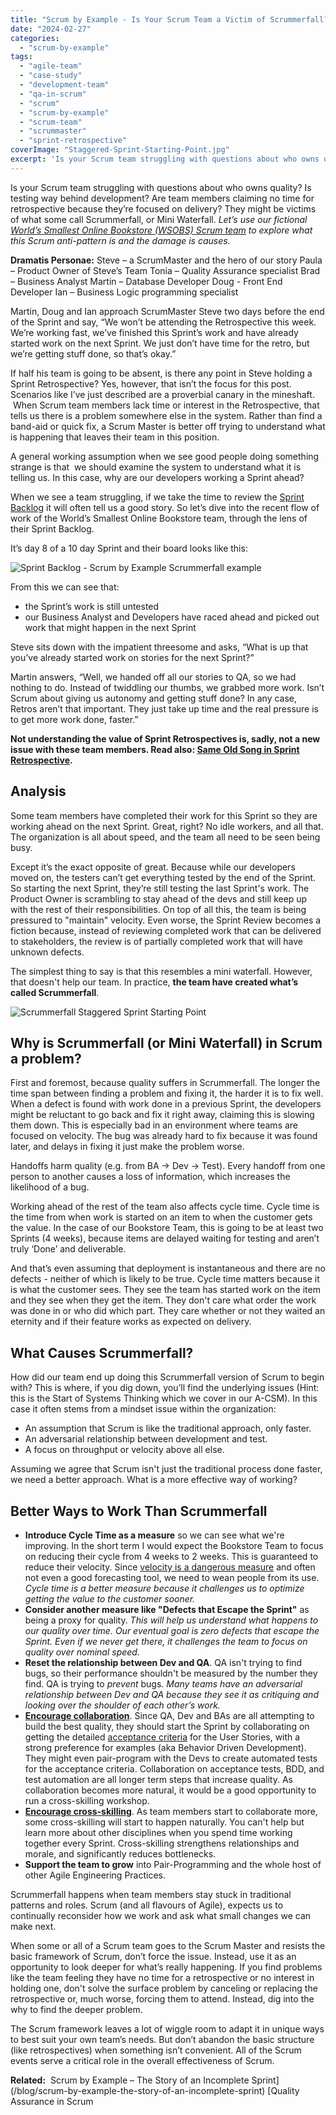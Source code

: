 ```yaml
---
title: "Scrum by Example - Is Your Scrum Team a Victim of Scrummerfall?"
date: "2024-02-27"
categories: 
  - "scrum-by-example"
tags: 
  - "agile-team"
  - "case-study"
  - "development-team"
  - "qa-in-scrum"
  - "scrum"
  - "scrum-by-example"
  - "scrum-team"
  - "scrummaster"
  - "sprint-retrospective"
coverImage: "Staggered-Sprint-Starting-Point.jpg"
excerpt: 'Is your Scrum team struggling with questions about who owns quality? Is testing way behind'
---
```


Is your Scrum team struggling with questions about who owns quality? Is testing way behind development? Are team members claiming no time for retrospective because they’re focused on delivery? They might be victims of what some call Scrummerfall, or Mini Waterfall. _Let’s use our fictional [World’s Smallest Online Bookstore (WSOBS) Scrum team](/blog/scrum-by-example) to explore what this Scrum anti-pattern is and the damage is causes._

**Dramatis Personae:** Steve – a ScrumMaster and the hero of our story Paula – Product Owner of Steve’s Team Tonia – Quality Assurance specialist Brad – Business Analyst Martin – Database Developer Doug - Front End Developer Ian – Business Logic programming specialist

Martin, Doug and Ian approach ScrumMaster Steve two days before the end of the Sprint and say, “We won’t be attending the Retrospective this week. We’re working fast, we’ve finished this Sprint’s work and have already started work on the next Sprint. We just don’t have time for the retro, but we’re getting stuff done, so that’s okay.”

If half his team is going to be absent, is there any point in Steve holding a Sprint Retrospective? Yes, however, that isn’t the focus for this post. Scenarios like I’ve just described are a proverbial canary in the mineshaft.  When Scrum team members lack time or interest in the Retrospective, that tells us there is a problem somewhere else in the system. Rather than find a band-aid or quick fix, a Scrum Master is better off trying to understand what is happening that leaves their team in this position.

A general working assumption when we see good people doing something strange is that  we should examine the system to understand what it is telling us. In this case, why are our developers working a Sprint ahead?

When we see a team struggling, if we take the time to review the [Sprint Backlog](/blog/the-humble-sprint-backlog) it will often tell us a good story. So let’s dive into the recent flow of work of the World’s Smallest Online Bookstore team, through the lens of their Sprint Backlog.

It’s day 8 of a 10 day Sprint and their board looks like this:

![Sprint Backlog - Scrum by Example Scrummerfall example](src/content/blog/scrum-team-scrummerfall/images/Sprint-Backlog-SbE-Scrumerfall-example.jpg)

From this we can see that:

- the Sprint’s work is still untested
- our Business Analyst and Developers have raced ahead and picked out work that might happen in the next Sprint

Steve sits down with the impatient threesome and asks, “What is up that you’ve already started work on stories for the next Sprint?”

Martin answers, “Well, we handed off all our stories to QA, so we had nothing to do. Instead of twiddling our thumbs, we grabbed more work. Isn’t Scrum about giving us autonomy and getting stuff done? In any case, Retros aren’t that important. They just take up time and the real pressure is to get more work done, faster.”

**Not understanding the value of Sprint Retrospectives is, sadly, not a new issue with these team members. Read also: [Same Old Song in Sprint Retrospective](/blog/same-old-song-in-sprint-retrospective).**

## Analysis

Some team members have completed their work for this Sprint so they are working ahead on the next Sprint. Great, right? No idle workers, and all that. The organization is all about speed, and the team all need to be seen being busy.

Except it’s the exact opposite of great. Because while our developers moved on, the testers can’t get everything tested by the end of the Sprint. So starting the next Sprint, they’re still testing the last Sprint's work. The Product Owner is scrambling to stay ahead of the devs and still keep up with the rest of their responsibilities. On top of all this, the team is being pressured to "maintain" velocity. Even worse, the Sprint Review becomes a fiction because, instead of reviewing completed work that can be delivered to stakeholders, the review is of partially completed work that will have unknown defects.

The simplest thing to say is that this resembles a mini waterfall. However, that doesn't help our team. In practice, **the team have created what’s called Scrummerfall**.

![Scrummerfall Staggered Sprint Starting Point](src/content/blog/scrum-team-scrummerfall/images/Staggered-Sprint-Starting-Point-1024x613.jpg)

## Why is Scrummerfall (or Mini Waterfall) in Scrum a problem?

First and foremost, because quality suffers in Scrummerfall. The longer the time span between finding a problem and fixing it, the harder it is to fix well. When a defect is found with work done in a previous Sprint, the developers might be reluctant to go back and fix it right away, claiming this is slowing them down. This is especially bad in an environment where teams are focused on velocity. The bug was already hard to fix because it was found later, and delays in fixing it just make the problem worse.

Handoffs harm quality (e.g. from BA -> Dev -> Test). Every handoff from one person to another causes a loss of information, which increases the likelihood of a bug.

Working ahead of the rest of the team also affects cycle time. Cycle time is the time from when work is started on an item to when the customer gets the value. In the case of our Bookstore Team, this is going to be at least two Sprints (4 weeks), because items are delayed waiting for testing and aren’t truly ‘Done’ and deliverable.

And that’s even assuming that deployment is instantaneous and there are no defects - neither of which is likely to be true. Cycle time matters because it is what the customer sees. They see the team has started work on the item and they see when they get the item. They don't care what order the work was done in or who did which part. They care whether or not they waited an eternity and if their feature works as expected on delivery.

## What Causes Scrummerfall?

How did our team end up doing this Scrummerfall version of Scrum to begin with? This is where, if you dig down, you’ll find the underlying issues (Hint: this is the Start of Systems Thinking which we cover in our A-CSM). In this case it often stems from a mindset issue within the organization:

- An assumption that Scrum is like the traditional approach, only faster.
- An adversarial relationship between development and test.
- A focus on throughput or velocity above all else.

Assuming we agree that Scrum isn't just the traditional process done faster, we need a better approach. What is a more effective way of working?

## Better Ways to Work Than Scrummerfall

- **Introduce Cycle Time as a measure** so we can see what we're improving. In the short term I would expect the Bookstore Team to focus on reducing their cycle from 4 weeks to 2 weeks. This is guaranteed to reduce their velocity. Since [velocity is a dangerous measure](/blog/measurement-for-scrum-what-are-appropriate-measures) and often not even a good forecasting tool, we need to wean people from its use. _Cycle time is a better measure because it challenges us to optimize getting the value to the customer sooner._
- **Consider another measure like "Defects that Escape the Sprint"** as being a proxy for quality. _This will help us understand what happens to our quality over time. Our eventual goal is zero defects that escape the Sprint. Even if we never get there, it challenges the team to focus on quality over nominal speed._
- **Reset the relationship between Dev and QA**. QA isn't trying to find bugs, so their performance shouldn't be measured by the number they find. QA is trying to _prevent_ bugs. _Many teams have an adversarial relationship between Dev and QA because they see it as critiquing and looking over the shoulder of each other’s work._
- [**Encourage collaboration**](/blog/collaboration-over-work-in-isolation). Since QA, Dev and BAs are all attempting to build the best quality, they should start the Sprint by collaborating on getting the detailed [acceptance criteria](/blog/scrummaster-tales-team-collaborate-acceptance-criteria) for the User Stories, with a strong preference for examples (aka Behavior Driven Development). They might even pair-program with the Devs to create automated tests for the acceptance criteria. Collaboration on acceptance tests, BDD, and test automation are all longer term steps that increase quality. As collaboration becomes more natural, it would be a good opportunity to run a cross-skilling workshop.
- **[Encourage cross-skilling](/blog/how-to-cross-skill-and-grow-t-shaped-team-members)**. As team members start to collaborate more, some cross-skilling will start to happen naturally. You can't help but learn more about other disciplines when you spend time working together every Sprint. Cross-skilling strengthens relationships and morale, and significantly reduces bottlenecks.
- **Support the team to grow** into Pair-Programming and the whole host of other Agile Engineering Practices.

Scrummerfall happens when team members stay stuck in traditional patterns and roles. Scrum (and all flavours of Agile), expects us to continually reconsider how we work and ask what small changes we can make next.

When some or all of a Scrum team goes to the Scrum Master and resists the basic framework of Scrum, don’t force the issue. Instead, use it as an opportunity to look deeper for what’s really happening. If you find problems like the team feeling they have no time for a retrospective or no interest in holding one, don't solve the surface problem by canceling or replacing the retrospective or, much worse, forcing them to attend. Instead, dig into the why to find the deeper problem.

The Scrum framework leaves a lot of wiggle room to adapt it in unique ways to best suit your own team’s needs. But don’t abandon the basic structure (like retrospectives) when something isn’t convenient. All of the Scrum events serve a critical role in the overall effectiveness of Scrum.

**Related:**  Scrum by Example – The Story of an Incomplete Sprint](/blog/scrum-by-example-the-story-of-an-incomplete-sprint) [Quality Assurance in Scrum
